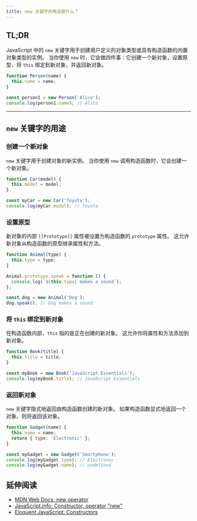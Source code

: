 ```yaml
---
title: new 关键字的用途是什么？
---
```


## TL;DR

JavaScript 中的 `new` 关键字用于创建用户定义的对象类型或具有构造函数的内置对象类型的实例。 当你使用 `new` 时，它会做四件事：它创建一个新对象，设置原型，将 `this` 绑定到新对象，并返回新对象。

```js live
function Person(name) {
  this.name = name;
}

const person1 = new Person('Alice');
console.log(person1.name); // Alice
```

***

## `new` 关键字的用途

### 创建一个新对象

`new` 关键字用于创建对象的新实例。 当你使用 `new` 调用构造函数时，它会创建一个新对象。

```js live
function Car(model) {
  this.model = model;
}

const myCar = new Car('Toyota');
console.log(myCar.model); // Toyota
```

### 设置原型

新对象的内部 `[[Prototype]]` 属性被设置为构造函数的 `prototype` 属性。 这允许新对象从构造函数的原型继承属性和方法。

```js live
function Animal(type) {
  this.type = type;
}

Animal.prototype.speak = function () {
  console.log(`${this.type} makes a sound`);
};

const dog = new Animal('Dog');
dog.speak(); // Dog makes a sound
```

### 将 `this` 绑定到新对象

在构造函数内部，`this` 指的是正在创建的新对象。 这允许你将属性和方法添加到新对象。

```js live
function Book(title) {
  this.title = title;
}

const myBook = new Book('JavaScript Essentials');
console.log(myBook.title); // JavaScript Essentials
```

### 返回新对象

`new` 关键字隐式地返回由构造函数创建的新对象。 如果构造函数显式地返回一个对象，则将返回该对象。

```js live
function Gadget(name) {
  this.name = name;
  return { type: 'Electronic' };
}

const myGadget = new Gadget('Smartphone');
console.log(myGadget.type); // Electronic
console.log(myGadget.name); // undefined
```

## 延伸阅读

* [MDN Web Docs: new operator](https://developer.mozilla.org/en-US/docs/Web/JavaScript/Reference/Operators/new)
* [JavaScript.info: Constructor, operator "new"](https://javascript.info/constructor-new)
* [Eloquent JavaScript: Constructors](https://eloquentjavascript.net/06_object.html#h_XTmO7z7MPq)
